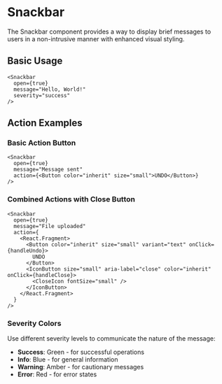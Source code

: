 # Snackbar

The Snackbar component provides a way to display brief messages to users in a non-intrusive manner with enhanced visual styling.

## Basic Usage

```tsx
<Snackbar
  open={true}
  message="Hello, World!"
  severity="success"
/>
```

## Action Examples

### Basic Action Button

```tsx
<Snackbar
  open={true}
  message="Message sent"
  action={<Button color="inherit" size="small">UNDO</Button>}
/>
```

### Combined Actions with Close Button

```tsx
<Snackbar
  open={true}
  message="File uploaded"
  action={
    <React.Fragment>
      <Button color="inherit" size="small" variant="text" onClick={handleUndo}>
        UNDO
      </Button>
      <IconButton size="small" aria-label="close" color="inherit" onClick={handleClose}>
        <CloseIcon fontSize="small" />
      </IconButton>
    </React.Fragment>
  }
/>
```

### Severity Colors
Use different severity levels to communicate the nature of the message:
- **Success**: Green - for successful operations
- **Info**: Blue - for general information
- **Warning**: Amber - for cautionary messages
- **Error**: Red - for error states 